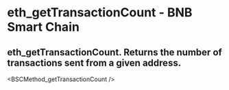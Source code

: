 # eth_getTransactionCount - BNB Smart Chain

## eth_getTransactionCount. Returns the number of transactions sent from a given address.


<BSCMethod_getTransactionCount />
